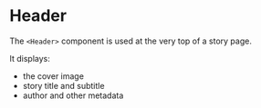 
# Header

The `<Header>` component is used at the very top of a story page.

It displays:

 - the cover image
 - story title and subtitle
 - author and other metadata

<Viewport src="/docs/components/Header/samples/basic" />
